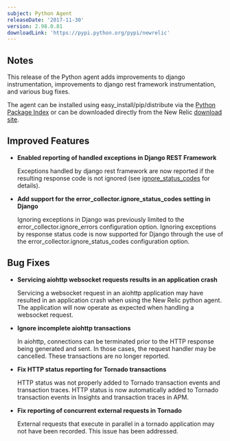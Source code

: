 ```yaml
---
subject: Python Agent
releaseDate: '2017-11-30'
version: 2.98.0.81
downloadLink: 'https://pypi.python.org/pypi/newrelic'
---
```


## Notes

This release of the Python agent adds improvements to django instrumentation, improvements to django rest framework instrumentation, and various bug fixes.

The agent can be installed using easy_install/pip/distribute via the [Python Package Index](https://pypi.python.org/pypi/newrelic) or can be downloaded directly from the New Relic [download site](http://download.newrelic.com/python_agent/release).

## Improved Features

* **Enabled reporting of handled exceptions in Django REST Framework**

  Exceptions handled by django rest framework are now reported if the resulting response code is not ignored (see [ignore_status_codes](https://docs.newrelic.com/docs/agents/python-agent/configuration/python-agent-configuration#error-ignore-status-codes) for details).
* **Add support for the error_collector.ignore_status_codes setting in Django**

  Ignoring exceptions in Django was previously limited to the error_collector.ignore_errors configuration option. Ignoring exceptions by response status code is now supported for Django through the use of the error_collector.ignore_status_codes configuration option.

## Bug Fixes

* **Servicing aiohttp websocket requests results in an application crash**

  Servicing a websocket request in an aiohttp application may have resulted in an application crash when using the New Relic python agent. The application will now operate as expected when handling a websocket request.
* **Ignore incomplete aiohttp transactions**

  In aiohttp, connections can be terminated prior to the HTTP response being generated and sent. In those cases, the request handler may be cancelled. These transactions are no longer reported.
* **Fix HTTP status reporting for Tornado transactions**

  HTTP status was not properly added to Tornado transaction events and transaction traces. HTTP status is now automatically added to Tornado transaction events in Insights and transaction traces in APM.
* **Fix reporting of concurrent external requests in Tornado**

  External requests that execute in parallel in a tornado application may not have been recorded. This issue has been addressed.
